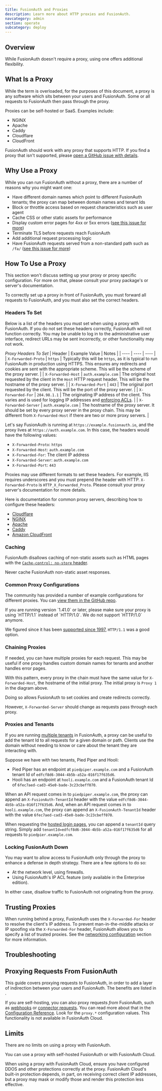 ```yaml
---
title: FusionAuth and Proxies
description: Learn more about HTTP proxies and FusionAuth.
navcategory: admin
section: operate
subcategory: deploy
---
```



## Overview

While FusionAuth doesn't require a proxy, using one offers additional flexibility.

## What Is a Proxy

While the term is overloaded, for the purposes of this document, a proxy is any software which sits between your users and FusionAuth. Some or all requests to FusionAuth then pass through the proxy.

<OneProxyDiagram alt="A typical proxy configuration." />

Proxies can be self-hosted or SaaS. Examples include:

* NGINX
* Apache
* Caddy
* Cloudflare
* CloudFront

FusionAuth should work with any proxy that supports HTTP. If you find a proxy that isn't supported, please [open a GitHub issue with details](https://github.com/fusionauth/fusionauth-issues/issues).

## Why Use a Proxy

While you can run FusionAuth without a proxy, there are a number of reasons why you might want one:

* Have different domain names which point to different FusionAuth tenants; the proxy can map between domain names and tenant Ids
* Block or throttle access based on request characteristics such as user agent
* Cache CSS or other static assets for performance
* Display custom error pages for 4xx or 5xx errors ([see this issue for more](https://github.com/FusionAuth/fusionauth-issues/issues/404))
* Terminate TLS before requests reach FusionAuth
* Add additional request processing logic
* Have FusionAuth requests served from a non-standard path such as `/fa/` ([see this issue for more](https://github.com/FusionAuth/fusionauth-issues/issues/88))

## How To Use a Proxy

This section won't discuss setting up your proxy or proxy specific configuration. For more on that, please consult your proxy package's or server's documentation. 

To correctly set up a proxy in front of FusionAuth, you must forward all requests to FusionAuth, and you must also set the correct headers. 

### Headers To Set

Below is a list of the headers you must set when using a proxy with FusionAuth. If you do not set these headers correctly, FusionAuth will not function correctly. You may be unable to log in to the administrative user interface, redirect URLs may be sent incorrectly, or other functionality may not work.

*Proxy Headers To Set*
| Header | Example Value | Notes |
| ---- | ---- | ---- |
| `X-Forwarded-Proto` | `https` | Typically this will be `https`, as it is typical to run FusionAuth in production using HTTPS. This ensures any redirects and cookies are sent with the appropriate scheme. This will be the scheme of the proxy server. |
| `X-Forwarded-Host` | `auth.example.com` | The original host requested by the client in the `Host` HTTP request header. This will be the hostname of the proxy server. |
| `X-Forwarded-Port` | `443` | The original port requested by the client. This will be the port of the proxy server. |
| `X-Forwarded-For` | `204.98.1.1` | The originating IP address of the client. This varies and is used for logging IP addresses and [enforcing ACLs](/docs/apis/ip-acl). |
| `X-Forwarded-Server` | `auth.example.com` | The hostname of the proxy server. It should be set by every proxy server in the proxy chain. This may be different from `X-Forwarded-Host` if there are two or more proxy servers. |

Let's say FusionAuth is running at `https://example.fusionauth.io`, and the proxy lives at `https://auth.example.com`. In this case, the headers would have the following values:

* `X-Forwarded-Proto`: `https`
* `X-Forwarded-Host`: `auth.example.com`
* `X-Forwarded-For`: The client IP address
* `X-Forwarded-Server`: `auth.example.com`
* `X-Forwarded-Port`: `443`

Proxies may use different formats to set these headers. For example, IIS requires underscores and you must prepend the header with HTTP. `X-Forwarded-Proto` is `HTTP_X_Forwarded_Proto`. Please consult your proxy server's documentation for more details.

Here is documentation for common proxy servers, describing how to configure these headers:

* [Cloudflare](https://developers.cloudflare.com/rules/transform/request-header-modification/)
* [NGINX](https://nginx.org/en/docs/http/ngx_http_headers_module.html)
* [Apache](https://httpd.apache.org/docs/current/mod/mod_headers.html)
* [Caddy](https://caddyserver.com/docs/caddyfile/directives/header)
* [Amazon CloudFront](https://docs.aws.amazon.com/AmazonCloudFront/latest/DeveloperGuide/add-origin-custom-headers.html)


### Caching

FusionAuth disallows caching of non-static assets such as HTML pages with the [`Cache-control: no-store` header](https://developer.mozilla.org/en-US/docs/Web/HTTP/Headers/Cache-Control).

Never cache FusionAuth non-static asset responses.

### Common Proxy Configurations

The community has provided a number of example configurations for different proxies. You can [view them in the GitHub repo](https://github.com/FusionAuth/fusionauth-contrib/tree/master/Reverse%20Proxy%20Configurations).

<Aside type="note">
If you are running version `1.41.0` or later, please make sure your proxy is using `HTTP/1.1` instead of `HTTP/1.0`. We do not support `HTTP/1.0` anymore.

We figured since it has been [supported since 1997](https://developer.mozilla.org/en-US/docs/Web/HTTP/Basics_of_HTTP/Evolution_of_HTTP), `HTTP/1.1` was a good option.
</Aside>

### Chaining Proxies

If needed, you can have multiple proxies for each request. This may be useful if one proxy handles custom domain names for tenants and another handles error pages.

<TwoProxyDiagram alt="A proxy configuration with multiple proxies." />

With this pattern, every proxy in the chain must have the same value for `X-Forwarded-Host`, the hostname of the initial proxy. The initial proxy is `Proxy 1` in the diagram above.

Doing so allows FusionAuth to set cookies and create redirects correctly.

However, `X-Forwarded-Server` should change as requests pass through each proxy.

### Proxies and Tenants

If you are running [multiple tenants](/docs/get-started/core-concepts/tenants) in FusionAuth, a proxy can be useful to add the tenant Id to all requests for a given domain or path. Clients use the domain without needing to know or care about the tenant they are interacting with.

Suppose we have with two tenants, Pied Piper and Hooli:

* Pied Piper has an endpoint at `piedpiper.example.com` and a FusionAuth tenant Id of `edfcf8d6-3044-4b5b-a52a-016f17f635d6`.
* Hooli has an endpoint at `hooli.example.com` and a FusionAuth tenant Id of `6fec7aed-cad3-45e0-bade-3c23cbeff070`.

When an API request comes in to `piedpiper.example.com`, the proxy can append an `X-FusionAuth-TenantId` header with the value `edfcf8d6-3044-4b5b-a52a-016f17f635d6`. And, when an API request comes in to `hooli.example.com`, the proxy can append an `X-FusionAuth-TenantId` header with the value `6fec7aed-cad3-45e0-bade-3c23cbeff070`.

When requesting the [hosted login pages](/docs/get-started/core-concepts/integration-points#hosted-login-pages), you can append a `tenantId` query string. Simply add `tenantId=edfcf8d6-3044-4b5b-a52a-016f17f635d6` for all requests to `piedpier.example.com`.

### Locking FusionAuth Down

You may want to allow access to FusionAuth only through the proxy to enhance a defense in depth strategy. There are a few options to do so:

* At the network level, using firewalls.
* Using FusionAuth's IP ACL feature (only available in the Enterprise edition).

In either case, disallow traffic to FusionAuth not originating from the proxy.

## Trusting Proxies
When running behind a proxy, FusionAuth uses the `X-Forwarded-For` header to resolve the client's IP address. To prevent man-in-the-middle attacks or IP spoofing via the `X-Forwarded-For` header, FusionAuth allows you to specify a list of trusted proxies. See the [networking configuration](/docs/operate/secure-and-monitor/networking) section for more information.

## Troubleshooting

<ProxyTroubleshooting />

## Proxying Requests From FusionAuth

This guide covers proxying requests *to* FusionAuth, in order to add a layer of indirection between your users and FusionAuth. The benefits are listed in <ScrollRef target="Why Use a Proxy" />.

If you are self-hosting, you can also proxy requests *from* FusionAuth, such as [webhooks](/docs/extend/events-and-webhooks/) or [connector requests](/docs/lifecycle/migrate-users/connectors/). You can read more about that in the [Configuration Reference](/docs/reference/configuration). Look for the `proxy.*` configuration values. This functionality is not available in FusionAuth Cloud.

## Limits

There are no limits on using a proxy with FusionAuth.

You can use a proxy with self-hosted FusionAuth or with FusionAuth Cloud.

When using a proxy with FusionAuth Cloud, ensure you have configured DDOS and other protections correctly at the proxy.
FusionAuth Cloud's built-in protection depends, in part, on receiving correct client IP addresses, but a proxy may mask or modify those and render this protection less effective.
